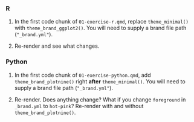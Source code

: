 ::: {.panel-tabset}
### R

1. In the first code chunk of `01-exercise-r.qmd`, replace  `theme_minimal()` with `theme_brand_ggplot2()`. You will need to supply a brand file path (`"_brand.yml"`).  

1. Re-render and see what changes. 

### Python

1. In the first code chunk of `01-exercise-python.qmd`, add `theme_brand_plotnine()` right __after__ `theme_minimal()`. You will need to supply a brand file path (`"_brand.yml"`). 

1. Re-render. Does anything change? What if you change `foreground` in `_brand.yml` to `hot-pink`? Re-render with and without `theme_brand_plotnine()`.

:::